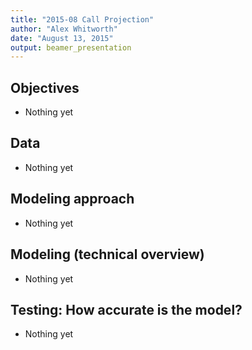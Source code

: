 ```yaml
---
title: "2015-08 Call Projection"
author: "Alex Whitworth"
date: "August 13, 2015"
output: beamer_presentation
---
```


## Objectives

- Nothing yet

## Data

- Nothing yet

## Modeling approach

- Nothing yet

## Modeling (technical overview)

- Nothing yet

## Testing: How accurate is the model?

- Nothing yet